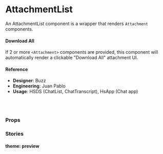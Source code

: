
<Meta
  title="Components/Groups/AttachmentList"
  component={AttachmentList}
/>

# AttachmentList

An AttachmentList component is a wrapper that renders `Attachment` components.

#### Download All

If 2 or more `<Attachment>` components are provided, this component will automatically render a clickable "Download All" attachment UI.

<Preview>
  <Story name="default">
    <AttachmentList onDownloadAllClick={action('Download all')}>
      <Attachment name="parrot.png" size="5KB" onClick={action('on-click')} />
      <Attachment name="parrot2.png" size="5KB" onClick={action('on-click')} />
      <Attachment
        name="parrot3-with-a-really-long-name.png"
        size="5KB"
        onClick={action('on-click')}
      />
    </AttachmentList>
  </Story>
</Preview>

#### Reference

- **Designer**: Buzz
- **Engineering**: Juan Pablo
- **Usage**: HSDS (ChatList, ChatTranscript), HsApp (Chat app)

<br />
<br />

### Props

<Props of={AttachmentList} />

### Stories

#### theme: preview

<Story name="theme: preview">
  <ThemePreviewDemo />
</Story>

